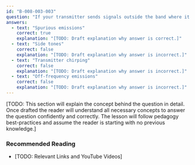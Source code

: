 ```yaml
---
id: "B-008-003-003"
question: "If your transmitter sends signals outside the band where it is transmitting, what is this called?"
answers:
  - text: "Spurious emissions"
    correct: true
    explanation: "[TODO: Draft explanation why answer is correct.]"
  - text: "Side tones"
    correct: false
    explanation: "[TODO: Draft explanation why answer is incorrect.]"
  - text: "Transmitter chirping"
    correct: false
    explanation: "[TODO: Draft explanation why answer is incorrect.]"
  - text: "Off-frequency emissions"
    correct: false
    explanation: "[TODO: Draft explanation why answer is incorrect.]"
---
```


[TODO: This section will explain the concept behind the question in detail. Once drafted the reader will understand all necessary concepts to answer the question confidently and correctly. The lesson will follow pedagogy best-practices and assume the reader is starting with no previous knowledge.]

### Recommended Reading

- [TODO: Relevant Links and YouTube Videos]
